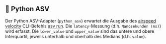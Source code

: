 ## 🐍 Python ASV

Der Python ASV-Adapter (`python_asv`) erwartet die Ausgabe des [airspeed velocity](https://github.com/airspeed-velocity/asv) CLI-Befehls [asv run](https://asv.readthedocs.io/en/stable/commands.html#asv-run).
Die `latency`-Messung (d.h. `Nanosekunden (ns)`) wird erfasst.
Die `lower_value` und `upper_value` sind das untere und obere Interquartil, jeweils unterhalb und oberhalb des Medians (d.h. `value`).